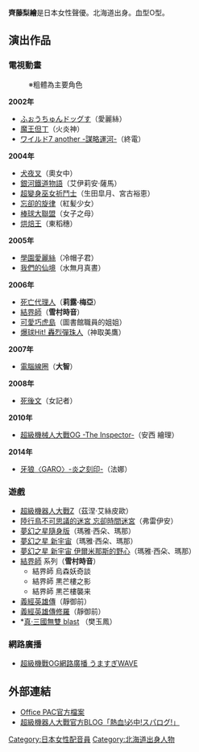 {{blpunsourced|time=2018-08-17T12:29:47+00:00}}
{{noteTA|G1=Anime}}
{{配音員
|名字= 齊藤 梨繪
|圖像= 
|尺寸= 
|說明= 
|藝名= 
|英文名= 
|本名= 
|暱稱= O型
|配偶= 
|出生地= {{JPN}}[[北海道|北海道]]
|出身地= 
|身高= 156cm
|血型= O型
|生年 = 1978
|生月 = 7
|生日 = 26
|歿年= 
|歿月= 
|歿日= 
|所屬= オフィスPAC
|活動時期= 1999年－
|出道作= 苔絲·哈丁（[[羅斯威爾_(電視劇)|羅斯威爾]]）
|代表作= 莉露·梅亞（[[死亡代理人|死亡代理人]]）<br />雪村時音（[[結界師|結界師]]）<br />大智（[[電腦線圈|電腦線圈]]）
|網站= 
|其他= 
|module={{Japanese|embed=yes|japanese=斉藤 梨絵|kana=さいとう りえ|romaji=Saitō Rie}}
}}

'''齊藤梨繪'''{{BD|1978年|7月26日|catIdx=Saito Rie}}是日本女性聲優。北海道出身。血型O型。

==演出作品==
===電視動畫===
:※粗體為主要角色
'''2002年'''
* [[ふぉうちゅんドッグす|ふぉうちゅんドッグす]]（愛麗絲）
* [[魔王但丁|魔王但丁]]（火炎神）
* [[ワイルド7_another_-謀略運河-|ワイルド7 another -謀略運河-]]（終電）
'''2004年'''
* [[犬夜叉|犬夜叉]]（奧女中）
* [[銀河鐵道物語|銀河鐵道物語]]（艾伊莉安·薩馬）
* [[超變身巫女祈鬥士|超變身巫女祈鬥士]]（生田皐月、宮古裕恵）
* [[忘卻的旋律|忘卻的旋律]]（紅髪少女）
* [[棒球大聯盟|棒球大聯盟]]（女子之母）
* [[烘焙王|烘焙王]]（東稻穗）
'''2005年'''
* [[學園愛麗絲|學園愛麗絲]]（冷帽子君）
* [[我們的仙境|我們的仙境]]（水無月真晝）
'''2006年'''
* [[死亡代理人|死亡代理人]]（'''莉露·梅亞'''）
* [[結界師|結界師]]（'''雪村時音'''）
* [[可愛巧虎島|可愛巧虎島]]（圖書館職員的姐姐）
* [[爆球Hit!_轟烈彈珠人|爆球Hit! 轟烈彈珠人]]（神取美鷹）
'''2007年'''
* [[電腦線圈|電腦線圈]]（'''大智'''）
'''2008年'''
* [[死後文|死後文]]（女記者）
'''2010年'''
* [[超級機械人大戰OG_-The_Inspector-|超級機械人大戰OG -The Inspector-]]（安西 繪理）
'''2014年'''
* [[牙狼〈GARO〉-炎之刻印-|牙狼〈GARO〉-炎之刻印-]]（法娜）<!--10月3日-->

=== 遊戲 ===
* [[超級機器人大戰Z|超級機器人大戰Z]]（茲涅·艾絲皮歐）
* [[陸行鳥不可思議的迷宮_忘卻時間迷宮|陸行鳥不可思議的迷宮 忘卻時間迷宮]]（弗雷伊安）
* [[夢幻之星隨身版|夢幻之星隨身版]]（瑪雅·西朵、瑪那）
* [[夢幻之星_新宇宙|夢幻之星 新宇宙]]（瑪雅·西朵、瑪那）
* [[夢幻之星_新宇宙_伊爾米那斯的野心|夢幻之星 新宇宙 伊爾米那斯的野心]]（瑪雅·西朵、瑪那）
* [[結界師|結界師]] 系列（'''雪村時音'''）
** 結界師 烏森妖奇談
** 結界師 黒芒樓之影
** 結界師 黒芒樓襲来
* [[義經英雄傳|義經英雄傳]]（靜御前）
* [[義經英雄傳修羅|義經英雄傳修羅]]（靜御前）
* *[[真·三國無雙|真·三國無雙 blast]] （樊玉鳳）

=== 網路廣播 ===
* [[超級機戰OG網路廣播_うますぎWAVE|超級機戰OG網路廣播 うますぎWAVE]]

== 外部連結 ==
* [http://www.pac-ac.jp/office/profilef/saito-r.html Office PAC官方檔案]
* [http://blog.spalog.jp/ 超級機器人大戰官方BLOG「熱血!必中!スパログ!」] 


{{DEFAULTSORT:Saito Rie}}
[[Category:日本女性配音員|Category:日本女性配音員]]
[[Category:北海道出身人物|Category:北海道出身人物]]